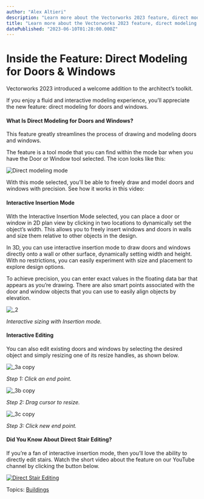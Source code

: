 ```yaml
---
author: "Alex Altieri"
description: "Learn more about the Vectorworks 2023 feature, direct modeling for doors and windows, and discover time savings in your design process."
title: "Learn more about the Vectorworks 2023 feature, direct modeling for doors and windows, and discover time savings in your design process." 
datePublished: "2023-06-10T01:28:00.000Z"
---
```

# Inside the Feature: Direct Modeling for Doors & Windows

Vectorworks 2023 introduced a welcome addition to the architect’s toolkit.

If you enjoy a fluid and interactive modeling experience, you’ll appreciate the new feature: direct modeling for doors and windows.

#### What Is Direct Modeling for Doors and Windows?

This feature greatly streamlines the process of drawing and modeling doors and windows.

The feature is a tool mode that you can find within the mode bar when you have the Door or Window tool selected. The icon looks like this:

![Direct modeling mode](https://blog.vectorworks.net/hs-fs/hubfs/Blog%20Images/2023%20Blog%20Images/6_Doors+Windows/Direct%20modeling%20mode.png?width=1078&height=700&name=Direct%20modeling%20mode.png)

With this mode selected, you’ll be able to freely draw and model doors and windows with precision. See how it works in this video:

#### Interactive Insertion Mode

With the Interactive Insertion Mode selected, you can place a door or window in 2D plan view by clicking in two locations to dynamically set the object’s width. This allows you to freely insert windows and doors in walls and size them relative to other objects in the design.

In 3D, you can use interactive insertion mode to draw doors and windows directly onto a wall or other surface, dynamically setting width and height. With no restrictions, you can easily experiment with size and placement to explore design options.

To achieve precision, you can enter exact values in the floating data bar that appears as you’re drawing. There are also smart points associated with the door and window objects that you can use to easily align objects by elevation.

![_2](https://blog.vectorworks.net/hs-fs/hubfs/Blog%20Images/2023%20Blog%20Images/6_Doors+Windows/_2.png?width=1248&height=750&name=_2.png)

_Interactive sizing with Insertion mode._

#### Interactive Editing

You can also edit existing doors and windows by selecting the desired object and simply resizing one of its resize handles, as shown below.

![_3a copy](https://blog.vectorworks.net/hs-fs/hubfs/Blog%20Images/2023%20Blog%20Images/6_Doors+Windows/_3a%20copy.png?width=1059&height=750&name=_3a%20copy.png)

_Step 1: Click an end point._

![_3b copy](https://blog.vectorworks.net/hs-fs/hubfs/Blog%20Images/2023%20Blog%20Images/6_Doors+Windows/_3b%20copy.png?width=1059&height=750&name=_3b%20copy.png)

_Step 2: Drag cursor to resize._

![_3c copy](https://blog.vectorworks.net/hs-fs/hubfs/Blog%20Images/2023%20Blog%20Images/6_Doors+Windows/_3c%20copy.png?width=1059&height=750&name=_3c%20copy.png)

_Step 3: Click new end point._

#### Did You Know About Direct Stair Editing?

If you’re a fan of interactive insertion mode, then you’ll love the ability to directly edit stairs. Watch the short video about the feature on our YouTube channel by clicking the button below.

[![Direct Stair Editing](https://no-cache.hubspot.com/cta/default/3018241/93aab1b0-6844-4b15-9c25-2c5d53365538.png)](https://cta-redirect.hubspot.com/cta/redirect/3018241/93aab1b0-6844-4b15-9c25-2c5d53365538) 

 Topics: [Buildings](https://blog.vectorworks.net/topic/buildings) 

 